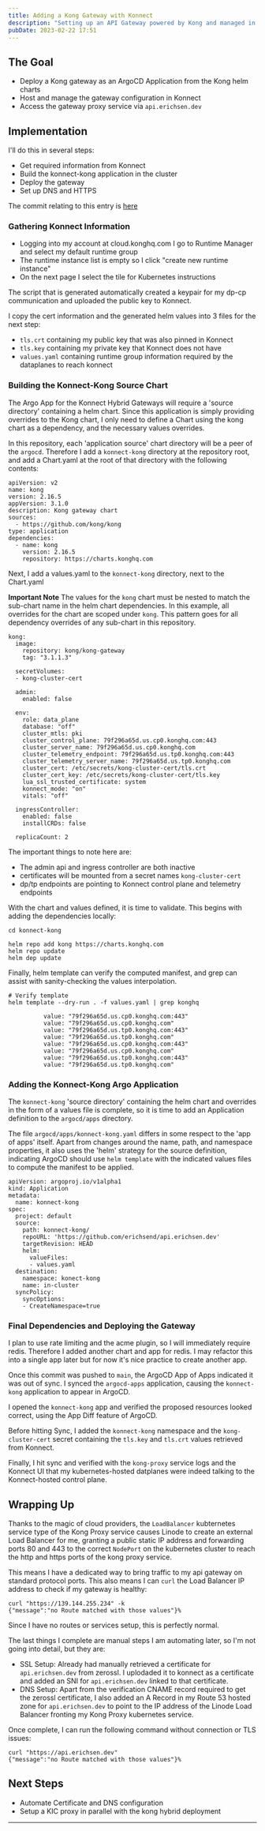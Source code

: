 ```yaml
---
title: Adding a Kong Gateway with Konnect
description: "Setting up an API Gateway powered by Kong and managed in Konnect"
pubDate: 2023-02-22 17:51
---
```


## The Goal

- Deploy a Kong gateway as an ArgoCD Application from the Kong helm charts
- Host and manage the gateway configuration in Konnect
- Access the gateway proxy service via `api.erichsen.dev`

## Implementation

I'll do this in several steps:
- Get required information from Konnect
- Build the konnect-kong application in the cluster
- Deploy the gateway
- Set up DNS and HTTPS

The commit relating to this entry is [here](https://github.com/erichsend/api.erichsen.dev/commit/b920ad859bcad4597243f55224b7490d14a70e18)

### Gathering Konnect Information

- Logging into my account at cloud.konghq.com I go to Runtime Manager and select my default runtime group
- The runtime instance list is empty so I click "create new runtime instance"
- On the next page I select the tile for Kubernetes instructions

The script that is generated automatically created a keypair for my dp-cp communication and uploaded the public key to Konnect.

I copy the cert information and the generated helm values into 3 files for the next step:
- `tls.crt` containing my public key that was also pinned in Konnect
- `tls.key` containing my private key that Konnect does not have
- `values.yaml` containing runtime group information required by the dataplanes to reach konnect

### Building the Konnect-Kong Source Chart

The Argo App for the Konnect Hybrid Gateways will require a 'source directory' containing a helm chart.
Since this application is simply providing overrides to the Kong chart, I only need to define a Chart using the kong chart as a dependency, and the necessary values overrides.

In this repository, each 'application source' chart directory will be a peer of the `argocd`. Therefore I add a `konnect-kong` directory at the repository root, and add a Chart.yaml at the root of that directory with the following contents:


```
apiVersion: v2
name: kong
version: 2.16.5
appVersion: 3.1.0
description: Kong gateway chart
sources:
  - https://github.com/kong/kong
type: application
dependencies:
  - name: kong
    version: 2.16.5
    repository: https://charts.konghq.com
```


Next, I add a values.yaml to the `konnect-kong` directory, next to the Chart.yaml

**Important Note** 
The values for the `kong` chart must be nested to match the sub-chart name in the helm chart dependencies. In this example, all overrides for the chart are scoped under `kong`. This pattern goes for all dependency overrides of any sub-chart in this repository.
```
kong:
  image:
    repository: kong/kong-gateway
    tag: "3.1.1.3"

  secretVolumes:
  - kong-cluster-cert

  admin:
    enabled: false

  env:
    role: data_plane
    database: "off"
    cluster_mtls: pki
    cluster_control_plane: 79f296a65d.us.cp0.konghq.com:443
    cluster_server_name: 79f296a65d.us.cp0.konghq.com
    cluster_telemetry_endpoint: 79f296a65d.us.tp0.konghq.com:443
    cluster_telemetry_server_name: 79f296a65d.us.tp0.konghq.com
    cluster_cert: /etc/secrets/kong-cluster-cert/tls.crt
    cluster_cert_key: /etc/secrets/kong-cluster-cert/tls.key
    lua_ssl_trusted_certificate: system
    konnect_mode: "on"
    vitals: "off"

  ingressController:
    enabled: false
    installCRDs: false

  replicaCount: 2
```

The important things to note here are:
- The admin api and ingress controller are both inactive
- certificates will be mounted from a secret names `kong-cluster-cert`
- dp/tp endpoints are pointing to Konnect control plane and telemetry endpoints


With the chart and values defined, it is time to validate. This begins with adding the dependencies locally:
```
cd konnect-kong

helm repo add kong https://charts.konghq.com
helm repo update
helm dep update
```
Finally, helm template can verify the computed manifest, and grep can assist with sanity-checking the values interpolation.
```
# Verify template
helm template --dry-run . -f values.yaml | grep konghq

          value: "79f296a65d.us.cp0.konghq.com:443"
          value: "79f296a65d.us.cp0.konghq.com"
          value: "79f296a65d.us.tp0.konghq.com:443"
          value: "79f296a65d.us.tp0.konghq.com"
          value: "79f296a65d.us.cp0.konghq.com:443"
          value: "79f296a65d.us.cp0.konghq.com"
          value: "79f296a65d.us.tp0.konghq.com:443"
          value: "79f296a65d.us.tp0.konghq.com"

```
### Adding the Konnect-Kong Argo Application

The `konnect-kong` 'source directory' containing the helm chart and overrides in the form of a values file is complete, so it is time to add an Application definition to the `argocd/apps` directory.

The file `argocd/apps/konnect-kong.yaml` differs in some respect to the 'app of apps' itself. Apart from changes around the name, path, and namespace properties, it also uses the 'helm' strategy for the source definition, indicating ArgoCD should use `helm template` with the indicated values files to compute the manifest to be applied.
```
apiVersion: argoproj.io/v1alpha1
kind: Application
metadata:
  name: konnect-kong
spec:
  project: default
  source:
    path: konnect-kong/
    repoURL: 'https://github.com/erichsend/api.erichsen.dev'
    targetRevision: HEAD
    helm:
      valueFiles:
      - values.yaml
  destination:
    namespace: konect-kong
    name: in-cluster
  syncPolicy:
    syncOptions:
    - CreateNamespace=true
```

### Final Dependencies and Deploying the Gateway

I plan to use rate limiting and the acme plugin, so I will immediately require redis. Therefore I added another chart and app for redis. I may refactor this into a single app later but for now it's nice practice to create another app.

Once this commit was pushed to `main`, the ArgoCD App of Apps indicated it was out of sync. I synced the `argocd-apps` application, causing the `konnect-kong` application to appear in ArgoCD.

I opened the `konnect-kong` app and verified the proposed resources looked correct, using the App Diff feature of ArgoCD.

Before hitting Sync, I added the `konnect-kong` namespace and the `kong-cluster-cert` secret containing the `tls.key` and `tls.crt` values retrieved from Konnect.

Finally, I hit sync and verified with the `kong-proxy` service logs and the Konnect UI that my kubernetes-hosted datplanes were indeed talking to the Konnect-hosted control plane.

## Wrapping Up

Thanks to the magic of cloud providers, the `LoadBalancer` kubternetes service type of the Kong Proxy service causes Linode to create an external Load Balancer for me, granting a public static IP address and forwarding ports 80 and 443 to the correct `NodePort` on the kubernetes cluster to reach the http and https ports of the kong proxy service.

This means I have a dedicated way to bring traffic to my api gateway on standard protocol ports. This also means I can `curl` the Load Balancer IP address to check if my gateway is healthy:
```
curl "https://139.144.255.234" -k
{"message":"no Route matched with those values"}%
```

Since I have no routes or services setup, this is perfectly normal. 

The last things I complete are manual steps I am automating later, so I'm not going into detail, but they are:

- SSL Setup: Already had manually retrieved a certificate for `api.erichsen.dev` from zerossl. I uplodaded it to konnect as a certificate and added an SNI for `api.erichsen.dev` linked to that certificate.
- DNS Setup: Apart from the verification CNAME record required to get the zerossl certificate, I also added an A Record in my Route 53 hosted zone for `api.erichsen.dev` to point to the IP address of the Linode Load Balancer fronting my Kong Proxy kubernetes service.

Once complete, I can run the following command without connection or TLS issues:
```
curl "https://api.erichsen.dev"
{"message":"no Route matched with those values"}%
```

## Next Steps
- Automate Certificate and DNS configuration
- Setup a KIC proxy in parallel with the kong hybrid deployment

---

